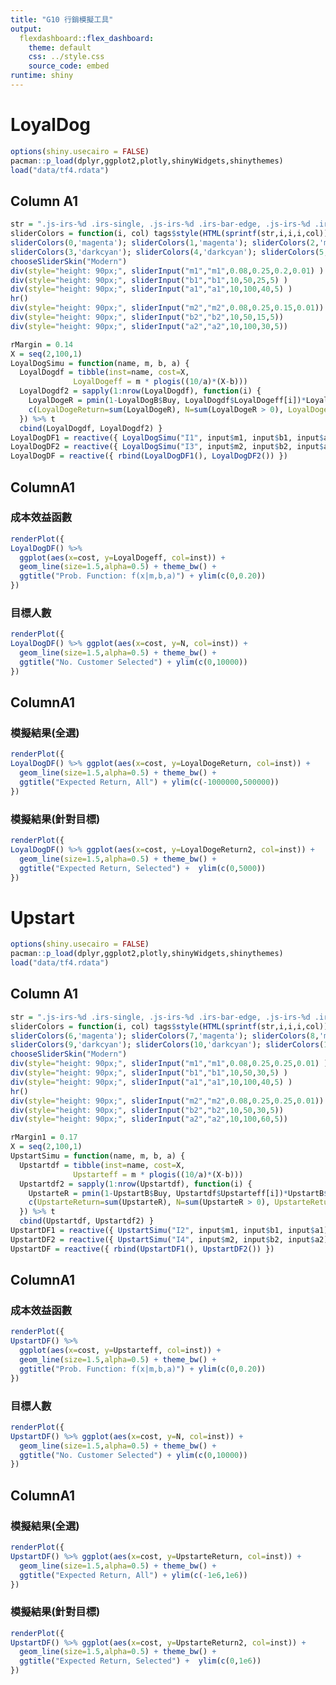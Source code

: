 ```yaml
---
title: "G10 行銷模擬工具"
output: 
  flexdashboard::flex_dashboard:
    theme: default
    css: ../style.css
    source_code: embed 
runtime: shiny
---
```

LoyalDog
=================================================================

```r
options(shiny.usecairo = FALSE)
pacman::p_load(dplyr,ggplot2,plotly,shinyWidgets,shinythemes)
load("data/tf4.rdata")
```

Column A1 {.sidebar data-width=240}
-------------------------------------
```r
str = ".js-irs-%d .irs-single, .js-irs-%d .irs-bar-edge, .js-irs-%d .irs-bar {background: %s}"
sliderColors = function(i, col) tags$style(HTML(sprintf(str,i,i,i,col)))
sliderColors(0,'magenta'); sliderColors(1,'magenta'); sliderColors(2,'magenta')
sliderColors(3,'darkcyan'); sliderColors(4,'darkcyan'); sliderColors(5,'darkcyan')
chooseSliderSkin("Modern")
div(style="height: 90px;", sliderInput("m1","m1",0.08,0.25,0.2,0.01) )
div(style="height: 90px;", sliderInput("b1","b1",10,50,25,5) )
div(style="height: 90px;", sliderInput("a1","a1",10,100,40,5) )
hr()
div(style="height: 90px;", sliderInput("m2","m2",0.08,0.25,0.15,0.01))
div(style="height: 90px;", sliderInput("b2","b2",10,50,15,5))
div(style="height: 90px;", sliderInput("a2","a2",10,100,30,5))

rMargin = 0.14
X = seq(2,100,1)
LoyalDogSimu = function(name, m, b, a) {
  LoyalDogdf = tibble(inst=name, cost=X,
              LoyalDogeff = m * plogis((10/a)*(X-b)))
  LoyalDogdf2 = sapply(1:nrow(LoyalDogdf), function(i) {
    LoyalDogeR = pmin(1-LoyalDogB$Buy, LoyalDogdf$LoyalDogeff[i])*LoyalDogB$Rev*rMargin - LoyalDogdf$cost[i] 
    c(LoyalDogeReturn=sum(LoyalDogeR), N=sum(LoyalDogeR > 0), LoyalDogeReturn2=sum(LoyalDogeR[LoyalDogeR > 0]))
  }) %>% t
  cbind(LoyalDogdf, LoyalDogdf2) }
LoyalDogDF1 = reactive({ LoyalDogSimu("I1", input$m1, input$b1, input$a1) })
LoyalDogDF2 = reactive({ LoyalDogSimu("I3", input$m2, input$b2, input$a2) })
LoyalDogDF = reactive({ rbind(LoyalDogDF1(), LoyalDogDF2()) })
```

ColumnA1 {}
-------------------------------------
### 成本效益函數
```r
renderPlot({
LoyalDogDF() %>%
  ggplot(aes(x=cost, y=LoyalDogeff, col=inst)) +
  geom_line(size=1.5,alpha=0.5) + theme_bw() +
  ggtitle("Prob. Function: f(x|m,b,a)") + ylim(c(0,0.20))
})
```

### 目標人數
```r
renderPlot({
LoyalDogDF() %>% ggplot(aes(x=cost, y=N, col=inst)) +
  geom_line(size=1.5,alpha=0.5) + theme_bw() +
  ggtitle("No. Customer Selected") + ylim(c(0,10000))
})
```

ColumnA1 {}
-------------------------------------
### 模擬結果(全選)
```r
renderPlot({
LoyalDogDF() %>% ggplot(aes(x=cost, y=LoyalDogeReturn, col=inst)) +
  geom_line(size=1.5,alpha=0.5) + theme_bw() +
  ggtitle("Expected Return, All") + ylim(c(-1000000,500000))
})
```

### 模擬結果(針對目標)
```r
renderPlot({
LoyalDogDF() %>% ggplot(aes(x=cost, y=LoyalDogeReturn2, col=inst)) +
  geom_line(size=1.5,alpha=0.5) + theme_bw() +
  ggtitle("Expected Return, Selected") +  ylim(c(0,5000))
})
```

Upstart
=========================================================

```r
options(shiny.usecairo = FALSE)
pacman::p_load(dplyr,ggplot2,plotly,shinyWidgets,shinythemes)
load("data/tf4.rdata")
```

Column A1 {.sidebar data-width=240}
-------------------------------------
```r
str = ".js-irs-%d .irs-single, .js-irs-%d .irs-bar-edge, .js-irs-%d .irs-bar {background: %s}"
sliderColors = function(i, col) tags$style(HTML(sprintf(str,i,i,i,col)))
sliderColors(6,'magenta'); sliderColors(7,'magenta'); sliderColors(8,'magenta')
sliderColors(9,'darkcyan'); sliderColors(10,'darkcyan'); sliderColors(11,'darkcyan')
chooseSliderSkin("Modern")
div(style="height: 90px;", sliderInput("m1","m1",0.08,0.25,0.25,0.01) )
div(style="height: 90px;", sliderInput("b1","b1",10,50,30,5) )
div(style="height: 90px;", sliderInput("a1","a1",10,100,40,5) )
hr()
div(style="height: 90px;", sliderInput("m2","m2",0.08,0.25,0.25,0.01))
div(style="height: 90px;", sliderInput("b2","b2",10,50,30,5))
div(style="height: 90px;", sliderInput("a2","a2",10,100,60,5))

rMargin1 = 0.17
X = seq(2,100,1)
UpstartSimu = function(name, m, b, a) {
  Upstartdf = tibble(inst=name, cost=X,
              Upstarteff = m * plogis((10/a)*(X-b)))
  Upstartdf2 = sapply(1:nrow(Upstartdf), function(i) {
    UpstarteR = pmin(1-UpstartB$Buy, Upstartdf$Upstarteff[i])*UpstartB$Rev*rMargin1 - Upstartdf$cost[i] 
    c(UpstarteReturn=sum(UpstarteR), N=sum(UpstarteR > 0), UpstarteReturn2=sum(UpstarteR[UpstarteR > 0]))
  }) %>% t
  cbind(Upstartdf, Upstartdf2) }
UpstartDF1 = reactive({ UpstartSimu("I2", input$m1, input$b1, input$a1) })
UpstartDF2 = reactive({ UpstartSimu("I4", input$m2, input$b2, input$a2) })
UpstartDF = reactive({ rbind(UpstartDF1(), UpstartDF2()) })
```

ColumnA1 {}
-------------------------------------
### 成本效益函數
```r
renderPlot({
UpstartDF() %>%
  ggplot(aes(x=cost, y=Upstarteff, col=inst)) +
  geom_line(size=1.5,alpha=0.5) + theme_bw() +
  ggtitle("Prob. Function: f(x|m,b,a)") + ylim(c(0,0.20))
})
```

### 目標人數
```r
renderPlot({
UpstartDF() %>% ggplot(aes(x=cost, y=N, col=inst)) +
  geom_line(size=1.5,alpha=0.5) + theme_bw() +
  ggtitle("No. Customer Selected") + ylim(c(0,10000))
})
```

ColumnA1 {}
-------------------------------------
### 模擬結果(全選)
```r
renderPlot({
UpstartDF() %>% ggplot(aes(x=cost, y=UpstarteReturn, col=inst)) +
  geom_line(size=1.5,alpha=0.5) + theme_bw() +
  ggtitle("Expected Return, All") + ylim(c(-1e6,1e6))
})
```

### 模擬結果(針對目標)
```r
renderPlot({
UpstartDF() %>% ggplot(aes(x=cost, y=UpstarteReturn2, col=inst)) +
  geom_line(size=1.5,alpha=0.5) + theme_bw() +
  ggtitle("Expected Return, Selected") +  ylim(c(0,1e6))
})
```
